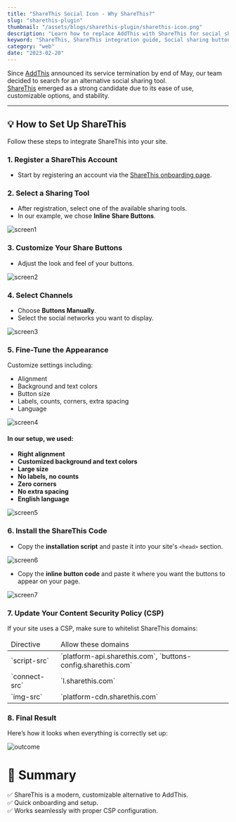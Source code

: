 ```yaml
---
title: "ShareThis Social Icon - Why ShareThis?"
slug: "sharethis-plugin"
thumbnail: "/assets/blogs/sharethis-plugin/sharethis-icon.png"
description: "Learn how to replace AddThis with ShareThis for social sharing after AddThis shutdown. Step-by-step guide including CSP settings and customization tips."
keyword: "ShareThis, ShareThis integration guide, Social sharing buttons setup, ShareThis CSP whitelist, Inline share buttons ShareThis, Site sharing integration"
category: "web"
date: "2023-02-20"
---
```



Since [AddThis](https://www.addthis.com/) announced its service termination by end of May, our team decided to search for an alternative social sharing tool.  
[ShareThis](https://sharethis.com/) emerged as a strong candidate due to its ease of use, customizable options, and stability.

---

## 💡 How to Set Up ShareThis

Follow these steps to integrate ShareThis into your site.


### 1. Register a ShareThis Account

- Start by registering an account via the [ShareThis onboarding page](https://sharethis.com/onboarding/).


### 2. Select a Sharing Tool

- After registration, select one of the available sharing tools.  
- In our example, we chose **Inline Share Buttons**.

![screen1](/assets/blogs/sharethis-plugin/screen1.png)


### 3. Customize Your Share Buttons

- Adjust the look and feel of your buttons.

![screen2](/assets/blogs/sharethis-plugin/screen2.png)


### 4. Select Channels

- Choose **Buttons Manually**.
- Select the social networks you want to display.

![screen3](/assets/blogs/sharethis-plugin/screen3.png)


### 5. Fine-Tune the Appearance

Customize settings including:

- Alignment
- Background and text colors
- Button size
- Labels, counts, corners, extra spacing
- Language

![screen4](/assets/blogs/sharethis-plugin/screen4.png)

#### In our setup, we used:

- **Right alignment**
- **Customized background and text colors**
- **Large size**
- **No labels, no counts**
- **Zero corners**
- **No extra spacing**
- **English language**

![screen5](/assets/blogs/sharethis-plugin/screen5.png)


### 6. Install the ShareThis Code

- Copy the **installation script** and paste it into your site's `<head>` section.

![screen6](/assets/blogs/sharethis-plugin/screen6.png)

- Copy the **inline button code** and paste it where you want the buttons to appear on your page.

![screen7](/assets/blogs/sharethis-plugin/screen7.png)


### 7. Update Your Content Security Policy (CSP)

If your site uses a CSP, make sure to whitelist ShareThis domains:

<table className="table table-bordered">
    <thead>
      <tr>
        <td>Directive</td>
        <td>Allow these domains</td>
      </tr>
    </thead>
    <tbody>
      <tr>
        <td>`script-src`</td>
        <td>`platform-api.sharethis.com`, `buttons-config.sharethis.com`</td>
      </tr>
      <tr>
        <td>`connect-src`</td>
        <td>`l.sharethis.com`</td>
      </tr>
      <tr>
        <td>`img-src`</td>
        <td>`platform-cdn.sharethis.com`</td>
      </tr>
    </tbody>
</table>


### 8. Final Result

Here’s how it looks when everything is correctly set up:

![outcome](/assets/blogs/sharethis-plugin/outcome.png)


# 🧠 Summary

✅ ShareThis is a modern, customizable alternative to AddThis.  
✅ Quick onboarding and setup.  
✅ Works seamlessly with proper CSP configuration.
